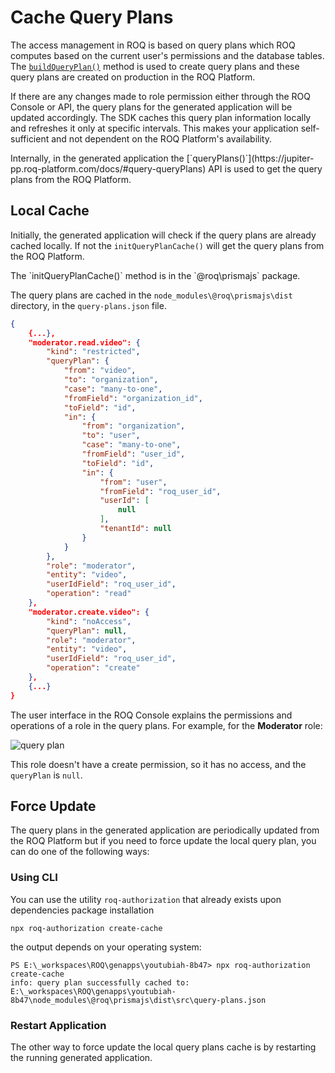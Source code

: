 
# Cache Query Plans

The access management in ROQ is based on query plans which ROQ computes based on the current user's permissions and the database tables. The [`buildQueryPlan()`](https://jupiter-pp.roq-platform.com/docs/#mutation-buildQueryPlan) method is used to create query plans and these query plans are created on production in the ROQ Platform.

If there are any changes made to role permission either through the ROQ Console or API, the query plans for the generated application will be updated accordingly. The SDK caches this query plan information locally and refreshes it only at specific intervals. This makes your application self-sufficient and not dependent on the ROQ Platform's availability.

<Callout type="info">
Internally, in the generated application the [`queryPlans()`](https://jupiter-pp.roq-platform.com/docs/#query-queryPlans) API is used to get the query plans from the ROQ Platform.
</Callout>

## Local Cache

Initially, the generated application will check if the query plans are already cached locally. If not the `initQueryPlanCache()` will get the query plans from the ROQ Platform.

<Callout type="info">
The `initQueryPlanCache()` method is in the `@roq\prismajs` package.
</Callout>

The query plans are cached in the `node_modules\@roq\prismajs\dist` directory, in the `query-plans.json` file.

```json
{
	{...},
	"moderator.read.video": {
		"kind": "restricted",
		"queryPlan": {
			"from": "video",
			"to": "organization",
			"case": "many-to-one",
			"fromField": "organization_id",
			"toField": "id",
			"in": {
				"from": "organization",
				"to": "user",
				"case": "many-to-one",
				"fromField": "user_id",
				"toField": "id",
				"in": {
					"from": "user",
					"fromField": "roq_user_id",
					"userId": [
						null
					],
					"tenantId": null
				}
			}
		},
		"role": "moderator",
		"entity": "video",
		"userIdField": "roq_user_id",
		"operation": "read"
	},
	"moderator.create.video": {
		"kind": "noAccess",
		"queryPlan": null,
		"role": "moderator",
		"entity": "video",
		"userIdField": "roq_user_id",
		"operation": "create"
	},
	{...}
}
```

The user interface in the ROQ Console explains the permissions and operations of a role in the query plans. For example, for the **Moderator** role:

![query plan](/roles-for-query-plans.png)

This role doesn't have a create permission, so it has no access, and the `queryPlan` is `null`.

## Force Update

The query plans in the generated application are periodically updated from the ROQ Platform but if you need to force update the local query plan, you can do one of the following ways:

### Using CLI
You can use the utility `roq-authorization` that already exists upon dependencies package installation

```shell
npx roq-authorization create-cache
```
the output depends on your operating system:

```shell
PS E:\_workspaces\ROQ\genapps\youtubiah-8b47> npx roq-authorization create-cache
info: query plan successfully cached to: E:\_workspaces\ROQ\genapps\youtubiah-8b47\node_modules\@roq\prismajs\dist\src\query-plans.json
```

### Restart Application

The other way to force update the local query plans cache is by restarting the running generated application.
